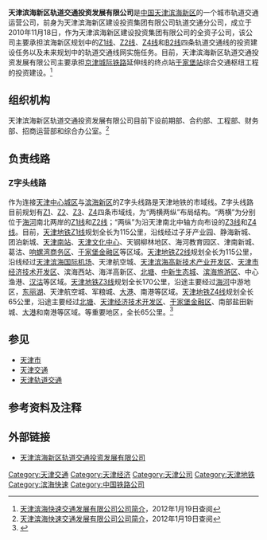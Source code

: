 {{Infobox Company 
|company_name=天津滨海新区轨道交通投资发展有限公司
|company_name_en=
|company_logo=
|company_type=城市轨道交通运营公司
|abbreviated_name=
|foundation=2010年11月18日
|location=[[中国|中国]][[天津|天津]][[滨海新区|滨海新区]]
|area_served=[[天津市|天津市]][[滨海新区|滨海新区]]中央大道与新港二号路交口东南角处
|telephone_no=（022）25861629
|key_people=郑力
|services=城市轨道交通
|capital=
|major_shareholder=
|homepage=[http://mc.bhcig.com/ 天津滨海新区轨道交通投资发展有限公司]
}}

'''天津滨海新区轨道交通投资发展有限公司'''是[[中国|中国]][[天津|天津]][[滨海新区|滨海新区]]的一个城市轨道交通运营公司，前身为天津滨海新区建设投资集团有限公司轨道交通分公司，成立于2010年11月18日，作为天津滨海新区建设投资集团有限公司的全资子公司，该公司主要承担滨海新区规划中的[[天津地铁Z1线|Z1线]]、[[天津地铁Z2线|Z2线]]、[[天津地铁Z4线|Z4线]]和[[滨海新区轨道交通B2线|B2线]]四条轨道交通线的投资建设任务以及未来规划中的轨道交通线网实施任务。目前，天津滨海新区轨道交通投资发展有限公司主要承担[[京津城际铁路|京津城际铁路]]延伸线的终点站[[于家堡站|于家堡站]]综合交通枢纽工程的投资建设。<ref>[http://mc.bhcig.com/enterpriseCulture.aspx 天津滨海快速交通发展有限公司公司简介]{{dead link|date=2017年12月 |bot=InternetArchiveBot |fix-attempted=yes }}，2012年1月19日查阅</ref>

== 组织机构 ==
天津滨海新区轨道交通投资发展有限公司目前下设前期部、合约部、工程部、财务部、招商运营部和综合办公室。<ref>[http://mc.bhcig.com/EnterpriseCulture.aspx?strClassId=3&dtType=A 天津滨海快速交通发展有限公司公司简介]{{dead link|date=2017年12月 |bot=InternetArchiveBot |fix-attempted=yes }}，2012年1月19日查阅</ref>

== 负责线路 ==
=== Z字头线路 ===
作为连接[[天津中心城区|天津中心城区]]与[[滨海新区|滨海新区]]的Z字头线路是天津地铁的市域线。Z字头线路目前规划有[[天津地铁Z1线|Z1]]、[[天津地铁Z2线|Z2]]、[[天津地铁Z3线|Z3]]、[[天津地铁Z4线|Z4]]四条市域线，为“两横两纵”布局结构。“两横”为分别位于[[海河|海河]]南北两岸的[[天津地铁Z1线|Z1线]]和[[天津地铁Z2线|Z2线]]；“两纵”为沿天津南北中轴方向布设的[[天津地铁Z3线|Z3线]]和[[天津地铁Z4线|Z4线]]。目前，[[天津地铁Z1线|天津地铁Z1线]]规划全长为115公里，沿线经过子牙产业园、静海新城、团泊新城、[[天津南站|天津南站]]、[[天津文化中心|天津文化中心]]、天钢柳林地区、海河教育园区、津南新城、葛沽、[[响螺湾商务区|响螺湾商务区]]、[[于家堡金融区|于家堡金融区]]等区域。[[天津地铁Z2线|天津地铁Z2线]]规划全长为115公里，沿线经过[[天津滨海国际机场|天津滨海国际机场]]、天津航空城、[[天津滨海高新技术产业开发区|天津滨海高新技术产业开发区]]、[[天津市经济技术开发区|天津市经济技术开发区]]、滨海西站、海洋高新区、[[北塘|北塘]]、[[中新生态城|中新生态城]]、[[滨海旅游区|滨海旅游区]]、中心渔港、[[汉沽|汉沽]]等区域。[[天津地铁Z3线|天津地铁Z3线]]规划全长170公里，沿途主要经过[[海河|海河]]中游地区，[[东丽湖|东丽湖]]、天津航空城、军粮城、[[大港|大港]]、南港等区域。[[天津地铁Z4线|天津地铁Z4线]]规划全长65公里，沿途主要经过[[北塘|北塘]]、[[天津经济技术开发区|天津经济技术开发区]]、[[于家堡金融区|于家堡金融区]]、南部盐田新城、[[大港|大港]]和南港等区域。等重要地区，全长65公里。<ref>{{Cite web |url=http://ms.enorth.com.cn/system/2011/02/18/005829183.shtml |title=天津将添4条市域线 五年内基本建成 速度80km/h |access-date=2012-01-19 |archive-date=2016-03-04 |archive-url=https://web.archive.org/web/20160304074623/http://ms.enorth.com.cn/system/2011/02/18/005829183.shtml |dead-url=no }}</ref>

==参见==
* [[天津市|天津市]]
* [[天津交通|天津交通]]
* [[天津轨道交通|天津轨道交通]]

== 参考资料及注释 ==
{{Reflist}}

== 外部链接 ==
* [https://web.archive.org/web/20121209022050/http://mc.bhcig.com/ 天津滨海新区轨道交通投资发展有限公司]

{{天津轨道交通线路}}

[[Category:天津交通|Category:天津交通]]
[[Category:天津经济|Category:天津经济]]
[[Category:天津公司|Category:天津公司]]
[[Category:天津地铁|Category:天津地铁]]
[[Category:滨海快速|Category:滨海快速]]
[[Category:中国铁路公司|Category:中国铁路公司]]